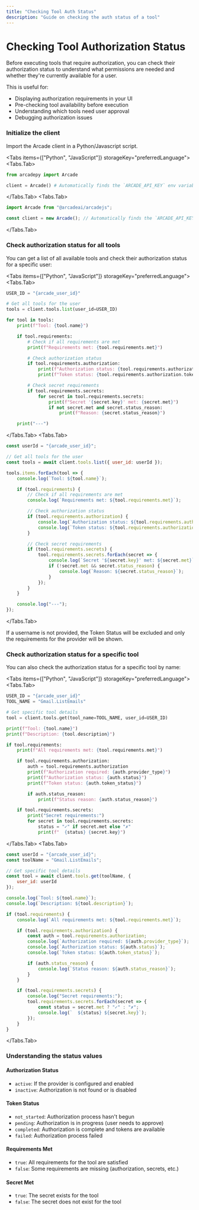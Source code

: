 ```yaml
---
title: "Checking Tool Auth Status"
description: "Guide on checking the auth status of a tool"
---
```


# Checking Tool Authorization Status

Before executing tools that require authorization, you can check their authorization status to understand what permissions are needed and whether they're currently available for a user.

This is useful for:
- Displaying authorization requirements in your UI
- Pre-checking tool availability before execution
- Understanding which tools need user approval
- Debugging authorization issues



### Initialize the client

Import the Arcade client in a Python/Javascript script.

<Tabs items={["Python", "JavaScript"]} storageKey="preferredLanguage">
<Tabs.Tab>
```python
from arcadepy import Arcade

client = Arcade() # Automatically finds the `ARCADE_API_KEY` env variable
```
</Tabs.Tab>
<Tabs.Tab>
```js
import Arcade from "@arcadeai/arcadejs";

const client = new Arcade(); // Automatically finds the `ARCADE_API_KEY` env variable
```
</Tabs.Tab>
</Tabs>

### Check authorization status for all tools

You can get a list of all available tools and check their authorization status for a specific user:

<Tabs items={["Python", "JavaScript"]} storageKey="preferredLanguage">
<Tabs.Tab>
```python
USER_ID = "{arcade_user_id}"

# Get all tools for the user
tools = client.tools.list(user_id=USER_ID)

for tool in tools:
    print(f"Tool: {tool.name}")

    if tool.requirements:
        # Check if all requirements are met
        print(f"Requirements met: {tool.requirements.met}")

        # Check authorization status
        if tool.requirements.authorization:
            print(f"Authorization status: {tool.requirements.authorization.status}")
            print(f"Token status: {tool.requirements.authorization.token_status}")

        # Check secret requirements
        if tool.requirements.secrets:
            for secret in tool.requirements.secrets:
                print(f"Secret '{secret.key}' met: {secret.met}")
                if not secret.met and secret.status_reason:
                    print(f"Reason: {secret.status_reason}")

    print("---")
```
</Tabs.Tab>
<Tabs.Tab>
```js
const userId = "{arcade_user_id}";

// Get all tools for the user
const tools = await client.tools.list({ user_id: userId });

tools.items.forEach(tool => {
    console.log(`Tool: ${tool.name}`);

    if (tool.requirements) {
        // Check if all requirements are met
        console.log(`Requirements met: ${tool.requirements.met}`);

        // Check authorization status
        if (tool.requirements.authorization) {
            console.log(`Authorization status: ${tool.requirements.authorization.status}`);
            console.log(`Token status: ${tool.requirements.authorization.token_status}`);
        }

        // Check secret requirements
        if (tool.requirements.secrets) {
            tool.requirements.secrets.forEach(secret => {
                console.log(`Secret '${secret.key}' met: ${secret.met}`);
                if (!secret.met && secret.status_reason) {
                    console.log(`Reason: ${secret.status_reason}`);
                }
            });
        }
    }

    console.log("---");
});
```
</Tabs.Tab>
</Tabs>

<Note>
If a username is not provided, the Token Status will be excluded and only the requirements for the provider will be shown.
</Note>

### Check authorization status for a specific tool

You can also check the authorization status for a specific tool by name:

<Tabs items={["Python", "JavaScript"]} storageKey="preferredLanguage">
<Tabs.Tab>
```python
USER_ID = "{arcade_user_id}"
TOOL_NAME = "Gmail.ListEmails"

# Get specific tool details
tool = client.tools.get(tool_name=TOOL_NAME, user_id=USER_ID)

print(f"Tool: {tool.name}")
print(f"Description: {tool.description}")

if tool.requirements:
    print(f"All requirements met: {tool.requirements.met}")

    if tool.requirements.authorization:
        auth = tool.requirements.authorization
        print(f"Authorization required: {auth.provider_type}")
        print(f"Authorization status: {auth.status}")
        print(f"Token status: {auth.token_status}")

        if auth.status_reason:
            print(f"Status reason: {auth.status_reason}")

    if tool.requirements.secrets:
        print("Secret requirements:")
        for secret in tool.requirements.secrets:
            status = "✓" if secret.met else "✗"
            print(f"  {status} {secret.key}")
```
</Tabs.Tab>
<Tabs.Tab>
```js
const userId = "{arcade_user_id}";
const toolName = "Gmail.ListEmails";

// Get specific tool details
const tool = await client.tools.get(toolName, {
    user_id: userId
});

console.log(`Tool: ${tool.name}`);
console.log(`Description: ${tool.description}`);

if (tool.requirements) {
    console.log(`All requirements met: ${tool.requirements.met}`);

    if (tool.requirements.authorization) {
        const auth = tool.requirements.authorization;
        console.log(`Authorization required: ${auth.provider_type}`);
        console.log(`Authorization status: ${auth.status}`);
        console.log(`Token status: ${auth.token_status}`);

        if (auth.status_reason) {
            console.log(`Status reason: ${auth.status_reason}`);
        }
    }

    if (tool.requirements.secrets) {
        console.log("Secret requirements:");
        tool.requirements.secrets.forEach(secret => {
            const status = secret.met ? "✓" : "✗";
            console.log(`  ${status} ${secret.key}`);
        });
    }
}
```
</Tabs.Tab>
</Tabs>

### Understanding the status values

#### Authorization Status
- `active`: If the provider is configured and enabled
- `inactive`: Authorization is not found or is disabled

#### Token Status
- `not_started`: Authorization process hasn't begun
- `pending`: Authorization is in progress (user needs to approve)
- `completed`: Authorization is complete and tokens are available
- `failed`: Authorization process failed

#### Requirements Met
- `true`: All requirements for the tool are satisfied
- `false`: Some requirements are missing (authorization, secrets, etc.)

#### Secret Met
- `true`: The secret exists for the tool
- `false`: The secret does not exist for the tool
